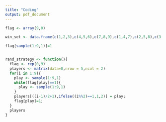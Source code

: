 ```yaml
---
title: "Coding"
output: pdf_document
---
```



```r


flag <- array(9,0)

win_set <- data.frame(c(1,2,3),c(4,5,6),c(7,8,9),c(1,4,7),c(2,5,8),c(3,6,9),c(1,5,9),c(3,5,7))

flag[sample(1:9,1)]=1


rand_strategy <- function(){
  flag <- rep(0,9)
  players <- matrix(data=0,nrow = 5,ncol = 2)
  for(i in 1:9){
    play <- sample(1:9,1)
    while(flag[play]==1){
      play <- sample(1:9,1)
    }
    players[((i-1)/2+1),ifelse((i%%2)==1,1,2)] = play;
    flag[play]=1;
  }
  players
}

```

